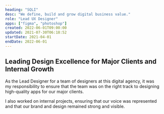 ```yaml
---
heading: "SQLI"
desc: "We define, build and grow digital business value."
role: "Lead UX Designer"
apps: ["figma", "photoshop"]
created: 2022-06-01T09:00:00
updated: 2021-07-30T06:18:52
startDate: 2021-04-01
endDate: 2022-06-01
---
```


## Leading Design Excellence for Major Clients and Internal Growth

As the Lead Designer for a team of designers at this digital agency, it was my responsibility to ensure that the team was on the right track to designing high-quality apps for our major clients.

I also worked on internal projects, ensuring that our voice was represented and that our brand and design remained strong and visible.
